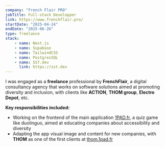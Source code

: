 ```yaml
---
company: "French Flair PRO"
jobTitle: Full-stack Developper
link: https://www.frenchflair.pro/
startDate: "2025-04-24"
endDate: "2025-06-26"
type: freelance
stack: 
    - name: Next.js
    - name: Supabase
    - name: TailwindCSS
    - name: PostgresSQL
    - name: SST.dev
      link: https://sst.dev
---
```


I was engaged as a **freelance** professional by **FrenchFlair**, a digital consultancy agency that works on 
software solutions aimed at promoting diversity and inclusion, with clients like **ACTION**, **THOM group**, **Electro Depot**, etc.

**Key responsibilities included:** 
- Working on the frontend of the main application [1PAD.fr](https://1pad.fr), a quiz game like duolinguo, aimed at educating
companies about accessibility and diversity
- Adapting the app visual image and content for new companies, with **THOM** as one of the first clients at [thom.1pad.fr](https://thom.1pad.fr)